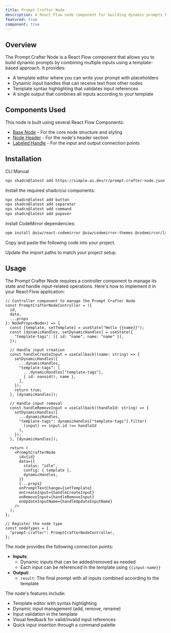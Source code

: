 ```yaml
---
title: Prompt Crafter Node
description: A React Flow node component for building dynamic prompts by combining multiple inputs using a template-based approach
featured: true
component: true
---
```


<ComponentPreview name="prompt-crafter-node-demo" description="An example of a Prompt Crafter node with dynamic inputs and template syntax" componentContainerClassName="p-0" />

## Overview

The Prompt Crafter Node is a React Flow component that allows you to build dynamic prompts by combining multiple inputs using a template-based approach. It provides:

- A template editor where you can write your prompt with placeholders
- Dynamic input handles that can receive text from other nodes
- Template syntax highlighting that validates input references
- A single output that combines all inputs according to your template

## Components Used

This node is built using several React Flow Components:
- [Base Node](https://reactflow.dev/components/nodes/base-node) - For the core node structure and styling
- [Node Header](https://reactflow.dev/components/nodes/node-header) - For the node's header section
- [Labeled Handle](https://reactflow.dev/components/handles/labeled-handle) - For the input and output connection points

## Installation

<Tabs defaultValue="cli">

<TabsList>
  <TabsTrigger value="cli">CLI</TabsTrigger>
  <TabsTrigger value="manual">Manual</TabsTrigger>
</TabsList>

<TabsContent value="cli">

```bash
npx shadcn@latest add https://simple-ai.dev/r/prompt-crafter-node.json
```

</TabsContent>

<TabsContent value="manual">

<Steps>

<Step>Install the required shadcn/ui components:</Step>

```bash
npx shadcn@latest add button
npx shadcn@latest add separator
npx shadcn@latest add command
npx shadcn@latest add popover
```

<Step>Install CodeMirror dependencies:</Step>

```bash
npm install @uiw/react-codemirror @uiw/codemirror-themes @codemirror/language @codemirror/view @lezer/highlight
```

<Step>Copy and paste the following code into your project.</Step>

<ComponentSource name="prompt-crafter-node" />

<Step>Update the import paths to match your project setup.</Step>

</Steps>

</TabsContent>

</Tabs>

## Usage

The Prompt Crafter Node requires a controller component to manage its state and handle input-related operations. Here's how to implement it in your React Flow application:

```tsx
// Controller component to manage the Prompt Crafter Node
const PromptCrafterNodeController = ({
  id,
  data,
  ...props
}: NodeProps<Node>) => {
  const [template, setTemplate] = useState("Hello {{name}}");
  const [dynamicHandles, setDynamicHandles] = useState({
    "template-tags": [{ id: "name", name: "name" }],
  });

  // Handle input creation
  const handleCreateInput = useCallback((name: string) => {
    setDynamicHandles({
      ...dynamicHandles,
      "template-tags": [
        ...dynamicHandles["template-tags"],
        { id: nanoid(), name },
      ],
    });
    return true;
  }, [dynamicHandles]);

  // Handle input removal
  const handleRemoveInput = useCallback((handleId: string) => {
    setDynamicHandles({
      ...dynamicHandles,
      "template-tags": dynamicHandles["template-tags"].filter(
        (input) => input.id !== handleId
      ),
    });
  }, [dynamicHandles]);

  return (
    <PromptCrafterNode
      id={id}
      data={{
        status: "idle",
        config: { template },
        dynamicHandles,
      }}
      {...props}
      onPromptTextChange={setTemplate}
      onCreateInput={handleCreateInput}
      onRemoveInput={handleRemoveInput}
      onUpdateInputName={handleUpdateInputName}
    />
  );
};

// Register the node type
const nodeTypes = {
  "prompt-crafter": PromptCrafterNodeController,
};
```

The node provides the following connection points:

- **Inputs**:
  - Dynamic inputs that can be added/removed as needed
  - Each input can be referenced in the template using `{{input-name}}`
- **Output**:
  - `result`: The final prompt with all inputs combined according to the template

The node's features include:
- Template editor with syntax highlighting
- Dynamic input management (add, remove, rename)
- Input validation in the template
- Visual feedback for valid/invalid input references
- Quick input insertion through a command palette

